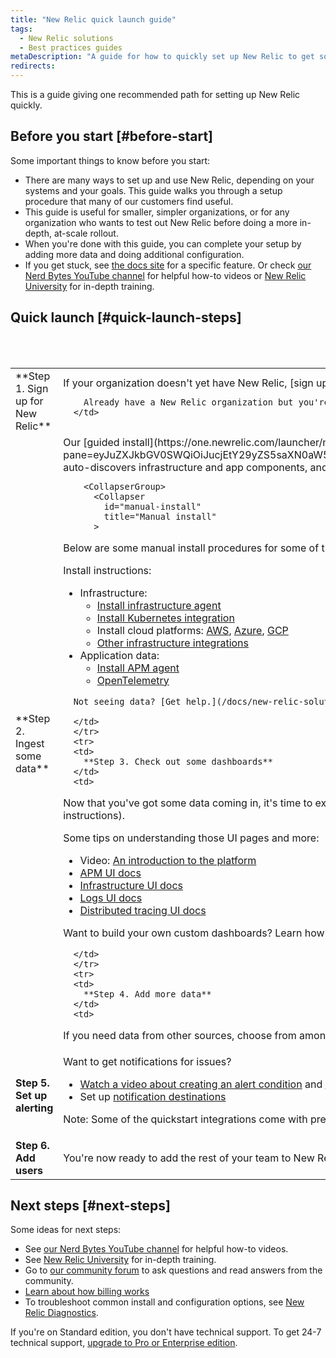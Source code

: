```yaml
---
title: "New Relic quick launch guide"
tags:
  - New Relic solutions
  - Best practices guides
metaDescription: "A guide for how to quickly set up New Relic to get some key data reporting."
redirects:
---
```


This is a guide giving one recommended path for setting up New Relic quickly. 

## Before you start [#before-start]

Some important things to know before you start: 

* There are many ways to set up and use New Relic, depending on your systems and your goals. This guide walks you through a setup procedure that many of our customers find useful. 
* This guide is useful for smaller, simpler organizations, or for any organization who wants to test out New Relic before doing a more in-depth, at-scale rollout. 
* When you're done with this guide, you can complete your setup by adding more data and doing additional configuration. 
* If you get stuck, see [the docs site](https://docs.newrelic.com) for a specific feature. Or check [our Nerd Bytes YouTube channel](https://www.youtube.com/playlist?list=PLmhYj7Jl81JEV-llIDkCVC05tD7fbOv_b) for helpful how-to videos or [New Relic University](https://learn.newrelic.com) for in-depth training.

## Quick launch [#quick-launch-steps]

<table>
  <tbody>
    <tr>
      <td style={{ width: "190px" }}>
        **Step 1. Sign up for New Relic**
      </td>      
      <td>
        If your organization doesn't yet have New Relic, [sign up here](https://newrelic.com/signup). No credit card needed and you get 100 GBs of data per month for free. [Learn more about estimating costs.](https://newrelic.com/blog/nerdlog/estimate-data-cost) 

        Already have a New Relic organization but you're adding a new team or project? Consider [adding a new account in your organization](/docs/accounts/accounts-billing/account-structure/add-accounts). 
      </td>
</tr>
<tr>
      <td>
        **Step 2. Ingest some data**
      </td>      
      <td>
        Our [guided install](https://one.newrelic.com/launcher/nr1-core.explorer?pane=eyJuZXJkbGV0SWQiOiJucjEtY29yZS5saXN0aW5nIn0=&cards[0]=eyJuZXJkbGV0SWQiOiJucjEtaW5zdGFsbC1uZXdyZWxpYy5ucjEtaW5zdGFsbC1uZXdyZWxpYyIsImFjdGl2ZUNvbXBvbmVudCI6IlZUU09FbnZpcm9ubWVudCIsInBhdGgiOiJndWlkZWQifQ==) auto-discovers infrastructure and app components, and gets some data flowing quickly. If you prefer a more manual approach (for example, if you need to deploy at scale), see the  options directly below. 

        <CollapserGroup>
          <Collapser
            id="manual-install"
            title="Manual install"
          >
Below are some manual install procedures for some of the most popular tools. If your goal is simply to test out and learn about New Relic, you might consider using the [guided install](https://one.newrelic.com/launcher/nr1-core.explorer?pane=eyJuZXJkbGV0SWQiOiJucjEtY29yZS5saXN0aW5nIn0=&cards[0]=eyJuZXJkbGV0SWQiOiJucjEtaW5zdGFsbC1uZXdyZWxpYy5ucjEtaW5zdGFsbC1uZXdyZWxpYyIsImFjdGl2ZUNvbXBvbmVudCI6IlZUU09FbnZpcm9ubWVudCIsInBhdGgiOiJndWlkZWQifQ==) as a first step, followed by the more manual installation procedures.

Install instructions: 

* Infrastructure: 
  * [Install infrastructure agent](/docs/infrastructure/install-infrastructure-agent/get-started/install-infrastructure-agent/#install) 
  * [Install Kubernetes integration](/docs/kubernetes-pixie/kubernetes-integration/installation/install-kubernetes-integration-using-helm)  
  * Install cloud platforms: [AWS](/docs/infrastructure/amazon-integrations/get-started/introduction-aws-integrations), [Azure](/docs/infrastructure/microsoft-azure-integrations/get-started/introduction-azure-monitoring-integrations), [GCP](/docs/infrastructure/google-cloud-platform-integrations/get-started/introduction-google-cloud-platform-integrations)
  * [Other infrastructure integrations](https://newrelic.com/instant-observability/?category=infrastructure-and-os)
* Application data: 
  * [Install APM agent](https://newrelic.com/instant-observability/?category=application-monitoring&search=apm)
  * [OpenTelemetry](/docs/more-integrations/open-source-telemetry-integrations/opentelemetry/opentelemetry-introduction)
</Collapser>
</CollapserGroup>

      Not seeing data? [Get help.](/docs/new-relic-solutions/solve-common-issues/troubleshooting/not-seeing-data)

      </td>      
      </tr>
      <tr>
      <td>
        **Step 3. Check out some dashboards**
      </td>      
      <td>
Now that you've got some data coming in, it's time to explore your environment in real time with some out-of-the-box dashboards. You should see data in the **Infrastructure**, **APM**, and **Logs** UI pages (if you don't see that, consider revisiting the install instructions). 

Some tips on understanding those UI pages and more: 
* Video: [An introduction to the platform](https://www.youtube.com/watch?v=3ZCUujeAkMA) 
* [APM UI docs](/docs/apm/apm-ui-pages/monitoring/apm-summary-page-view-transaction-apdex-usage-data)
* [Infrastructure UI docs](/docs/infrastructure/infrastructure-ui-pages/infrastructure-ui-entities)
* [Logs UI docs](/docs/logs/ui-data/use-logs-ui)
* [Distributed tracing UI docs](/docs/distributed-tracing/ui-data/understand-use-distributed-tracing-ui) 

Want to build your own custom dashboards? Learn how to [explore your data](/docs/query-your-data/explore-query-data/browse-data/introduction-data-explorer) and [query your data](/docs/query-your-data/explore-query-data/query-builder/introduction-query-builder). 

      </td>
      </tr>
      <tr>
      <td>
        **Step 4. Add more data**
      </td>   
      <td>
If you need data from other sources, choose from among [our hundreds of quickstart integrations](https://newrelic.com/instant-observability). 
      </td>
      </tr>
      <tr>
      <td>
        **Step 5. Set up alerting**
      </td>      
      <td>
Want to get notifications for issues?
* [Watch a video about creating an alert condition](https://www.youtube.com/watch?v=ViBvw6xfGzc) and [read the alerting docs](/docs/alerts-applied-intelligence/new-relic-alerts/get-started/your-first-nrql-condition).
* Set up [notification destinations](/docs/alerts-applied-intelligence/notifications/notification-integrations) 

Note: Some of the quickstart integrations come with pre-configured alerts.
      </td>
      </tr>
      <tr>
      <td>
        **Step 6. Add users**
      </td>      
      <td>
You're now ready to add the rest of your team to New Relic. Use the [**User management** UI](/docs/accounts/accounts-billing/new-relic-one-user-management/user-management-ui-and-tasks#where) to add users. To learn about the different types of users, see [User type](/docs/accounts/accounts-billing/new-relic-one-user-management/user-type). See [our tutorial on adding accounts and users](/docs/accounts/accounts-billing/new-relic-one-user-management/account-user-mgmt-tutorial). 
      </td>
      </tr>
  </tbody>
</table>

## Next steps [#next-steps]

Some ideas for next steps: 
* See [our Nerd Bytes YouTube channel](https://www.youtube.com/playlist?list=PLmhYj7Jl81JEV-llIDkCVC05tD7fbOv_b) for helpful how-to videos.
* See [New Relic University](https://learn.newrelic.com) for in-depth training.
* Go to [our community forum](https://discuss.newrelic.com) to ask questions and read answers from the community.
* [Learn about how billing works](/docs/accounts/accounts-billing/new-relic-one-pricing-billing/new-relic-one-pricing-billing)
* To troubleshoot common install and configuration options, see [New Relic Diagnostics](/docs/using-new-relic/cross-product-functions/troubleshooting/new-relic-diagnostics).

If you're on Standard edition, you don't have technical support. To get 24-7 technical support, [upgrade to Pro or Enterprise edition](https://one.newrelic.com/nr1-core/plan-management/home?account=2816530&state=a7c193fe-1301-9e85-85c8-472b6a1d05ba).
